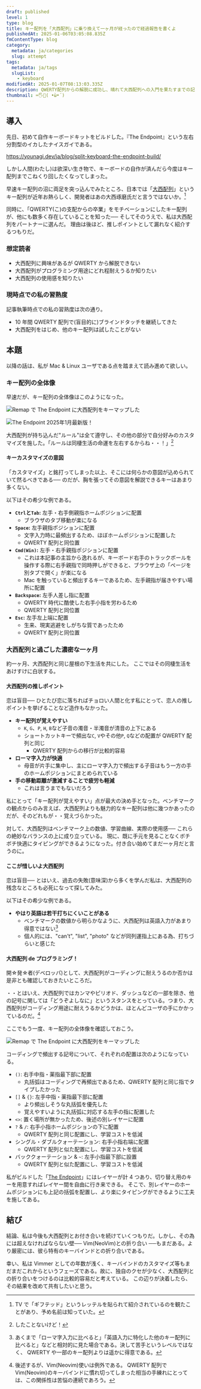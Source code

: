 ```yaml
---
draft: published
level: 1
type: blog
title: キー配列を「大西配列」に乗り換えて一ヶ月が経ったので経過報告を書くよ
publishedAt: 2025-01-06T03:05:08.835Z
fmContentType: blog
category:
  metadata: ja/categories
  slug: attempt
tags:
  metadata: ja/tags
  slugList:
    - keyboard
modifiedAt: 2025-01-07T08:13:03.335Z
description: QWERTY配列からの解脱に成功し、晴れて大西配列への入門を果たすまでの記録。プログラミング用途にも耐えうるよう、周辺キーにカスタマイズを施した。
thumbnail: ⌨️🖐️🔄( •̀ω•́ )
---
```


## 導入

先日、初めて自作キーボードキットをビルドした。『The Endpoint』という左右分割型のイカしたナイスガイである。

https://younagi.dev/ja/blog/split-keyboard-the-endpoint-build/

しかし人間(わたし)は欲深い生き物で、キーボードの自作が済んだら今度はキー配列までこねくり回したくなってしまった。

早速キー配列の沼に両足を突っ込んでみたところ、日本では「[大西配列](https://o24.works/layout/)」というキー配列が近年お熱らしく、開発者はあの大西琢磨氏だと言うではないか。[^1]

[^1]: TV で「ギフテッド」というレッテルを貼られて紹介されているのを観たことがあり、予め名前は知っていた。

同時に、「QWERTY(こ)の支配からの卒業」をモチベーションにしたキー配列が、他にも数多く存在していることを知った── そしてそのうえで、私は大西配列をパートナーに選んだ。
理由は後ほど、推しポイントとして漏れなく紹介するつもりだ。

### 想定読者

- 大西配列に興味があるが QWERTY から解脱できない
- 大西配列がプログラミング用途にどれ程耐えうるか知りたい
- 大西配列の使用感を知りたい

### 現時点での私の習熟度

記事執筆時点での私の習熟度は次の通り。

- 10 年間 QWERTY 配列で(盲目的に)ブラインドタッチを継続してきた
- 大西配列をはじめ、他のキー配列は試したことがない

## 本題

以降の話は、私が Mac & Linux ユーザである点を踏まえて読み進めて欲しい。

### キー配列の全体像

早速だが、キー配列の全体像はこのようになった。

![Remap で The Endpoint に大西配列をキーマップした](../../../assets/images/ohnishi-layout-0.jpg)

![The Endpoint 2025年1月最新版！](../../../assets/images/the-endpoint-updated.jpg)

大西配列が持ち込んだ"ルール"は全て遵守し、その他の部分で自分好みのカスタマイズを施した。「ルールは同棲生活の命運を左右するからね・・！」[^2]

[^2]: したことないけど！

#### キーカスタマイズの意図

「カスタマイズ」と銘打ってしまった以上、そこには何らかの意図が込められていて然るべきである── のだが、胸を張ってその意図を解説できるキーはあまり多くない。

以下はその希少な例である。

- **`Ctrl`と`Tab`:** 左手・右手側親指ホームポジションに配置
  - ブラウザのタブ移動が楽になる
- **`Space`:** 左手親指ポジションに配置
  - 文字入力時に最頻出するため、ほぼホームポジションに配置した
  - QWERTY 配列と同位置
- **`Cmd(Win)`:** 左手・右手親指ポジションに配置
  - これは本記事の主旨から逸れるが、キーボード右手のトラックボールを操作する際に右手親指で同時押しができると、ブラウザ上の「ページを別タブで開く」が楽になる
  - Mac を触っていると頻出するキーであるため、左手親指が届きやすい場所に配置
- **`Backspace`:** 左手人差し指に配置
  - QWERTY 時代に酷使した右手小指を労わるため
  - QWERTY 配列と同位置
- **`Esc`:** 左手左上端に配置
  - 生来、現実逃避をしがちな質であったため
  - QWERTY 配列と同位置

### 大西配列と過ごした濃密な一ヶ月

約一ヶ月、大西配列と同じ屋根の下生活を共にした。
ここではその同棲生活をあけすけに白状する。

#### 大西配列の推しポイント

恋は盲目── ひとたび恋に落ちればチョロい人間と化す私にとって、恋人の推しポイントを挙げることなど造作もなかった。

- **キー配列が覚えやすい**
  - `K`, `G`、`P`, `H`, `B`など子音の濁音・半濁音が清音の上下にある
  - ショートカットキーで頻出な`C`, `V`やその他`P`, `Q`などの配置が QWERTY 配列と同じ
    - QWERTY 配列からの移行が比較的容易
- **ローマ字入力が快適**
  - 母音が片手に集中し、主にローマ字入力で頻出する子音はもう一方の手のホームポジションにまとめられている
- **手の移動距離が激減することで疲労も軽減**
  - これは言うまでもないだろう

私にとって「キー配列が覚えやすい」点が最大の決め手となった。ベンチマークの観点からのみ言えば、大西配列よりも魅力的なキー配列は他に幾つかあったのだが、そのどれもが・・覚えづらかった。

対して、大西配列はベンチマーク上の数値、学習曲線、実際の使用感── これらの絶妙なバランスの上に成り立っている。
現に、既に手元を見ることなくボチボチ快適にタイピングができるようになった。付き合い始めてまだ一ヶ月だと言うのに。

#### ここが惜しいよ大西配列

恋は盲目── とはいえ、過去の失敗(意味深)から多くを学んだ私は、大西配列の残念なところも必死になって探してみた。

以下はその希少な例である。

- **やはり英語は若干打ちにくいことがある**
  - ベンチマークの数値から明らかなように、大西配列は英語入力があまり得意ではない[^3]
  - 個人的には、"can't", "list", "photo" などが同列運指上にある為、打ちづらいと感じた

[^3]: あくまで「ローマ字入力に比べると」「英語入力に特化した他のキー配列に比べると」などと相対的に見た場合である。決して苦手というレベルではなく、 QWERTY や一部のキー配列よりは遥かに得意である。

#### 大西配列 de プログラミング！

開☆発☆者(デベロッパ)として、大西配列がコーディングに耐えうるのか否かは是非とも確認しておきたいところだ。

・・とはいえ、大西配列ではカンマやピリオド、ダッシュなどの一部を除き、他の記号に関しては「どうぞよしなに」というスタンスをとっている。つまり、大西配列がコーディング用途に耐えうるかどうかは、ほとんどユーザの手にかかっているのだ。[^4]

[^4]: 後述するが、Vim(Neovim)使いは例外である。
QWERTY 配列で Vim(Neovim)のキーバインドに慣れ切ってしまった相当の手練れにとっては、この関係性は苦悩の連続であろう。

ここでもう一度、キー配列の全体像を確認しておこう。

![Remap で The Endpoint に大西配列をキーマップした](../../../assets/images/ohnishi-layout-0.jpg)

コーディングで頻出する記号について、それぞれの配置は次のようになっている。

- `()`: 右手中指・薬指最下部に配置
  - 丸括弧はコーディングで再頻出であるため、QWERTY 配列と同じ指でタイプしたかった
- `[]` & `{}`: 左手中指・薬指最下部に配置
  - より頻出しそうな丸括弧を優先した
  - 覚えやすいように丸括弧に対応する左手の指に配置した
- `<>`: 置く場所が無かったため、後述の別レイヤーに配置
- `?` & `/`: 右手小指ホームポジションの下に配置
  - QWERTY 配列と同じ配置にし、学習コストを低減
- シングル・ダブルクォーテーション: 右手小指右端に配置
  - QWERTY 配列と似た配置にし、学習コストを低減
- バッククォーテーション & `~`: 左手小指最下部に設置
  - QWERTY 配列と似た配置にし、学習コストを低減

私がビルドした「[The Endpoint](https://younagi.dev/ja/blog/split-keyboard-the-endpoint-build/)」にはレイヤーが計 4 つあり、切り替え用のキーを用意すればレイヤー間を自由に行き来できる。
そこで、別レイヤーのホームポジションにも上記の括弧を配置し、より楽にタイピングができるように工夫を施してある。

## 結び

結論、私は今後も大西配列とお付き合いを続けていくつもりだ。しかし、その為には超えなければならない壁── Vim(NeoVim)との折り合い ──もまだある。より厳密には、彼ら特有のキーバインドとの折り合いである。

幸い、私は Vimmer としての年数が浅く、キーバインドのカスタマイズ等もまだまだこれからというフェーズである。故に、独自のクセが少なく、大西配列との折り合いをつけるのは比較的容易だと考えている。
この辺りが決着したら、その結果を改めて共有したいと思う。
